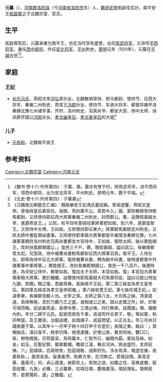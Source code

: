 '''元纂'''（{{bd|5世紀|| 500年| |}}），[[河南郡|河南郡]][[洛阳县|洛阳县]]（今[[河南省|河南省]][[洛阳市|洛阳市]]东）人，[[魏道武帝|魏道武帝]]拓跋珪玄孙，南平安王[[拓跋霄|拓跋霄]]之子北魏宗室、官员。

==生平==
拓跋霄死后，元纂承袭为南平王，也在当时享有盛誉，出任[[恢武将军|恢武将军]]，又进号[[平西将军|平西将军]]，兼任[[西中郎将|西中郎将]]，外任[[安北将军|安北将军]]、[[平州|平州]]刺史。[[景明|景明]]元年（500年），元纂在[[平城遗址|平城]]去世<ref>《魏书·卷十六·列传第四》：子纂，袭。纂亦有誉于时，除恢武将军，进平西将军，领西中郎将，出为安北将军、平州刺史。景明元年，薨于平城。</ref><ref>《北史·卷十六·列传第四》：子纂袭</ref>。

==家庭==
===王妃===
*[[长乐冯氏|长乐冯氏]]，燕昭文帝[[冯弘|冯弘]]曾孙女，北魏散骑常侍、驸马都尉、使持节、征西大将军、秦雍二州刺史、燕宣王[[冯朗|冯朗]]孙女，使持节、车骑大将军、都督并雍怀洛秦肆北豫七州诸军事、开府、洛州刺史、羽真尚书、都坐大官、侍中太师、扶风郡开国公[[冯熙|冯熙]]长女，[[孝文幽皇后|孝文幽皇后]]、[[孝文废皇后|孝文废皇后]]的大姐<ref>《汉魏南北朝墓志汇编》：魏故樂安王妃馮氏墓誌銘。曾祖道鑒，燕昭文皇帝。曾祖母皇后慕容氏。祖朗，燕封廣平公。真君中入」國，蒙除散騎常侍駙馬都尉。又除使持節征西大將軍秦雍二州刺史，封西郡公。薨，追贈假黃鉞太宰，進爵燕宣王。」父熙，和平四年蒙授冠軍將軍肥如侯。到六年，進爵昌黎王。又除侍中太傅，王如故。又除使持節征東大」將軍駙馬都尉定州刺史。又除太師中書監領祕書事。又除使持節車騎大將軍都督并雍懷洛秦肆北豫」七州諸軍事開府洛州刺史羽真尚書都坐大官侍中，王如故。復除太師。後以異姓絕王，改封扶風郡開國公，」食邑三千戶。薨，贈假黃鉞，謚曰武公。母樂陵郡君太妃。兄思政，侍中儀曹尚書駙馬都尉征西大將軍羽真」南平王。入侍左右，即拜為侍中征北大將軍。復除儀曹尚書，轉為殿中尚書，後特進都督中外諸軍事中軍將軍。」異姓絕王，改封長樂郡開國公，食邑一千八百戶。後遷特進，為司徒公侍中，都督如故。復加太子太師，本官如故。復」本官加大將軍領車騎大將軍。薨於鍾離，追贈使持節假黃鉞大司馬領司徒，謚曰元懿公特加九錫，其賵」賜之隆，悉踰常典。長姊南平王妃。第二第三姊並為孝文皇帝后。第四第五姊並為孝文皇帝昭儀。」第六姊安豊王妃。第七姊任城王妃。」妃諱季華，長樂郡信都人也。太宰之孫。太師之第八女。大司馬之妹。清源遂遠，高峰無極，至於乃霸乃王之盛，或相或公之美，固以史牒之所」詳，於斯可得而略。妃幼稟奇姿，長標令譽，三德必脩，四行無爽，該攬圖」傳，備閑內則。年廿二歸于元氏。起家而居有千乘，貞淑而作合君子，敬」等如賓，和同琴瑟。及王薨徂，治服過禮，訓誨諸子，成茲問望。以正光五」年三月卅日寢疾薨于第。以其年十一月甲子朔十四日甲子合窆於」長陵之東。銘曰：」周稱媯呂，漢曰韋平，桃李仍降，俊德連聲。於惟公族，異世同禎，簪□□」紫，樹物揚旌。日照屋梁，鳥飛叢木，仁智外衍，幽閑內勗。爰姑及姊，如金」如玉，后聖妃賢，載榮載燭。瞻彼江漢，眷此河洲，將追盛烈，言庶前脩。六」笳熲熲，百兩攸攸，剋茲相敬，成斯好仇。涉水焉濟，陵虛忽摧，夜憂耿耿，」晨哭哀哀。留連垂滯，貽厥方來，在河無忒，君城自頹。美音足慕，義風可」仰，貞心遂邈，峻節俞上。若隙之過，如飆之往，容典虛備，鉦笳徒響。九族」必臻，三占襲奏，初墳日竦，塵根歲茂。嗟起惟私，愴興民秀，曷寄聲彩，遺」之雕籀。</ref>

===儿子===
*[[元伯和|元伯和]]，北魏南平哀王

==参考资料==
{{reflist}}

[[Category:北魏宗室|Category:北魏宗室]]
[[Category:河南元氏|Category:河南元氏]]
